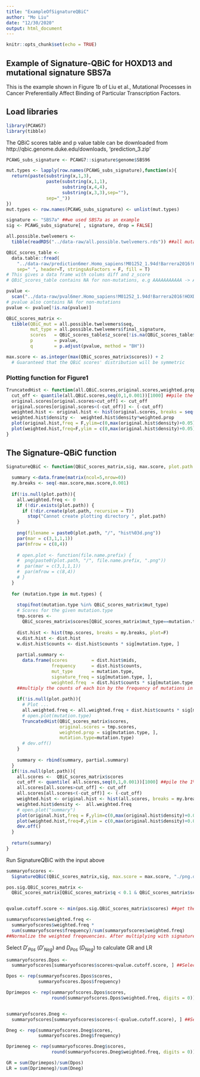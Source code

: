 ```yaml
---
title: "ExampleOfSignatureQBiC"
author: "Mo Liu"
date: "12/30/2020"
output: html_document
---
```


```r
knitr::opts_chunk$set(echo = TRUE)
```

## Example of Signature-QBiC for HOXD13 and mutational signature SBS7a

This is the example shown in Figure 1b of Liu et al., Mutational Processes in 
Cancer Preferentially Affect Binding of Particular Transcription Factors.

## Load libraries

```r
library(PCAWG7)
library(tibble)
```
The QBiC scores table and p value table can be downloaded
from http://qbic.genome.duke.edu/downloads, 'prediction_3.zip'

```r

PCAWG_subs_signature <- PCAWG7::signature$genome$SBS96

mut.types <- lapply(row.names(PCAWG_subs_signature),function(x){
  return(paste(substring(x,1,3),
               paste(substring(x,1,1),
                     substring(x,4,4),
                     substring(x,3,3),sep=""),
               sep="_"))
})
mut.types <- row.names(PCAWG_subs_signature) <- unlist(mut.types)

signature <- "SBS7a" ##we used SBS7a as an example
sig <- PCAWG_subs_signature[ , signature, drop = FALSE]

all.possible.twelvemers <- 
  tibble(readRDS("../data-raw/all.possible.twelvemers.rds")) ##all mutations based on 11mers

QBiC_scores_table <- 
  data.table::fread(
    "../data-raw/prediction6mer.Homo_sapiens!M01252_1.94d!Barrera2016!HOXD13_I322L_R1.txt.gz",
    sep=" ", header=T, stringsAsFactors = F, fill = T)
# This gives a data frame with colums diff and z_score
# QBiC_scores_table contains NA for non-mutations, e.g AAAAAAAAAAA -> AAAAAAAAAAA

pvalue <- 
  scan("../data-raw/pval6mer.Homo_sapiens!M01252_1.94d!Barrera2016!HOXD13_I322L_R1.csv.gz")
# pvalue also contains NA for non-mutations
pvalue <- pvalue[!is.na(pvalue)]

QBiC_scores_matrix <- 
  tibble(QBiC_mut = all.possible.twelvemers$seq, 
         mut_type = all.possible.twelvemers$final_signature, 
         scores   = QBiC_scores_table$z_score[!is.na(QBiC_scores_table$z_score)],
         p        = pvalue,
         q        = p.adjust(pvalue, method = "BH"))

max.score <- as.integer(max(QBiC_scores_matrix$scores)) + 2
  # Guaranteed that the QBiC scores' distribution will be symmetric
```

### Plotting function for Figure1

```r
TruncatedHist <- function(all.QBiC.scores,original.scores,weighted.prop,mutation.type){
  cut_off <- quantile(all.QBiC.scores,seq(0,1,0.001))[1000] ##pile the 1% tail up
  original.scores[original.scores>cut_off] <- cut_off
  original.scores[original.scores<(-cut_off)] <- (-cut_off)
  weighted.hist <- original.hist <- hist(original.scores, breaks = seq(-max.score,max.score,0.001), plot=F)
  weighted.hist$density <-  weighted.hist$density*weighted.prop
  plot(original.hist,freq = F,ylim=c(0,max(original.hist$density)+0.05),main=paste0("Original ",mutation.type))
  plot(weighted.hist,freq=F,ylim = c(0,max(original.hist$density)+0.05),main=paste0("Weighted ",mutation.type))
}
```


## The Signature-QBiC function

```r

SignatureQBiC <- function(QBiC_scores_matrix,sig, max.score, plot.path = NULL) {
  
  summary <-data.frame(matrix(ncol=5,nrow=0))
  my.breaks <- seq(-max.score,max.score,0.001)
  
  if(!is.null(plot.path)){
    all.weighted.freq <- 0
    if (!dir.exists(plot.path)) {
      if (!dir.create(plot.path, recursive = T))
        stop("Cannot create plotting directory ", plot.path)
    }
    
    png(filename = paste0(plot.path, "/", "hist%03d.png"))
    par(mar = c(3,1,1,1))
    par(mfrow = c(8,4))
    
    # open.plot <- function(file.name.prefix) {
    #  png(paste0(plot.path, "/", file.name.prefix, ".png"))
    #  par(mar = c(3,1,1,1))
    #  par(mfrow = c(8,4))
    # }
  }
  
  for (mutation.type in mut.types) { 
    
    stopifnot(mutation.type %in% QBiC_scores_matrix$mut_type)
    # Scores for the given mutation.type    
    tmp.scores <- 
      QBiC_scores_matrix$scores[QBiC_scores_matrix$mut_type==mutation.type] ##the scores were put into bins
    
    dist.hist <- hist(tmp.scores, breaks = my.breaks, plot=F)
    w.dist.hist <- dist.hist
    w.dist.hist$counts <- dist.hist$counts * sig[mutation.type, ]
    
    partial.summary <- 
      data.frame(scores         = dist.hist$mids,
                 frequency      = dist.hist$counts,
                 mut_type       = mutation.type,
                 signature_freq = sig[mutation.type, ],
                 weighted.freq  = dist.hist$counts * sig[mutation.type, ])
    ##multiply the counts of each bin by the frequency of mutations in a signature
    
    if(!is.null(plot.path)){
      # Plot ...
      all.weighted.freq <- all.weighted.freq + dist.hist$counts * sig[mutation.type, ]
      # open.plot(mutation.type)
      TruncatedHist(QBiC_scores_matrix$scores,
                    original.scores = tmp.scores, 
                    weighted.prop = sig[mutation.type, ],
                    mutation.type=mutation.type)
      # dev.off()
    }
    
    summary <- rbind(summary, partial.summary)
  }
  if(!is.null(plot.path)){
    all.scores <-  QBiC_scores_matrix$scores
    cut_off <- quantile( all.scores,seq(0,1,0.001))[1000] ##pile the 1% tail up
    all.scores[all.scores>cut_off] <- cut_off
    all.scores[all.scores<(-cut_off)] <- (-cut_off)
    weighted.hist <- original.hist <- hist(all.scores, breaks = my.breaks, plot=F)
    weighted.hist$density <-  all.weighted.freq
    # open.plot("summary")
    plot(original.hist,freq = F,ylim=c(0,max(original.hist$density)+0.05),main = "Original Distribution")
    plot(weighted.hist,freq=F,ylim = c(0,max(original.hist$density)+0.05),main = "Weighted Distribution")
    dev.off()
  }
  
  return(summary)
}
```

Run SignatureQBiC with the input above
```r
summaryofscores <- 
  SignatureQBiC(QBiC_scores_matrix,sig, max.score = max.score, "./png.dir") 

pos.sig.QBiC_scores_matrix <- 
  QBiC_scores_matrix[QBiC_scores_matrix$q < 0.1 & QBiC_scores_matrix$scores>0,] #select Dpos


qvalue.cutoff.score <- min(pos.sig.QBiC_scores_matrix$scores) ##get the cutoff of QBiC scores based on BH FDR

summaryofscores$weighted.freq <- 
  summaryofscores$weighted.freq * 
  sum(summaryofscores$frequency)/sum(summaryofscores$weighted.freq)
##Normalize the weighted freqeuencies. After multiplying with signature probability, the weighted frequency is 96 times less than the original frequency. sum(freq) = 96*sum(weighted.freq)
```

Select $D'_{Pos}$ ($D'_{Neg}$) and $D_{Pos}$ ($D_{Neg}$) to calculate GR and LR
```r
summaryofscores.Dpos <- 
  summaryofscores[summaryofscores$scores>qvalue.cutoff.score, ] ##Select Dpos 

Dpos <- rep(summaryofscores.Dpos$scores, 
            summaryofscores.Dpos$frequency)

Dprimepos <- rep(summaryofscores.Dpos$scores, 
                 round(summaryofscores.Dpos$weighted.freq, digits = 0))


summaryofscores.Dneg <- 
  summaryofscores[summaryofscores$scores<(-qvalue.cutoff.score), ] ##Select Dneg 

Dneg <- rep(summaryofscores.Dneg$scores, 
            summaryofscores.Dneg$frequency)

Dprimeneg <- rep(summaryofscores.Dneg$scores, 
                 round(summaryofscores.Dneg$weighted.freq, digits = 0))

GR = sum(Dprimepos)/sum(Dpos)
LR = sum(Dprimeneg)/sum(Dneg)


```


